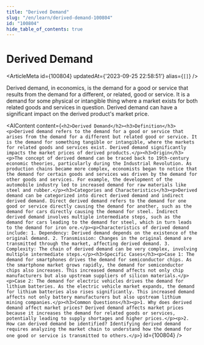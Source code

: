 ```yaml
---
title: "Derived Demand"
slug: "/en/learn/derived-demand-100804"
id: "100804"
hide_table_of_contents: true
---
```



# Derived Demand

<ArticleMeta id={100804} updatedAt={'2023-09-25 22:58:51'} alias={`[]`} />
<div className='border-solid border-b border-t-0 my-4 border-[var(--ifm-color-gray-300)]' />

Derived demand, in economics, is the demand for a good or service that results from the demand for a different, or related, good or service. It is a demand for some physical or intangible thing where a market exists for both related goods and services in question. Derived demand can have a significant impact on the derived product's market price.

<AIContent content={`<h2>Derived Demand</h2><h3>Definition</h3><p>Derived demand refers to the demand for a good or service that arises from the demand for a different but related good or service. It is the demand for something tangible or intangible, where the markets for related goods and services exist. Derived demand significantly impacts the market prices of derived products.</p><h3>Origin</h3><p>The concept of derived demand can be traced back to 19th-century economic theories, particularly during the Industrial Revolution. As production chains became more complex, economists began to notice that the demand for certain goods and services was driven by the demand for other goods and services. For example, the development of the automobile industry led to increased demand for raw materials like steel and rubber.</p><h3>Categories and Characteristics</h3><p>Derived demand can be categorized into direct derived demand and indirect derived demand. Direct derived demand refers to the demand for one good or service directly causing the demand for another, such as the demand for cars directly causing the demand for steel. Indirect derived demand involves multiple intermediate steps, such as the demand for cars leading to the demand for steel, which in turn leads to the demand for iron ore.</p><p>Characteristics of derived demand include: 1. Dependency: Derived demand depends on the existence of the original demand. 2. Transmission: Changes in the original demand are transmitted through the market, affecting derived demand. 3. Complexity: The chain of derived demand can be very complex, involving multiple intermediate steps.</p><h3>Specific Cases</h3><p>Case 1: The demand for smartphones drives the demand for semiconductor chips. As the smartphone market grows rapidly, the demand for semiconductor chips also increases. This increased demand affects not only chip manufacturers but also upstream suppliers of silicon materials.</p><p>Case 2: The demand for electric vehicles drives the demand for lithium batteries. As the electric vehicle market expands, the demand for lithium batteries also rises significantly. This increased demand affects not only battery manufacturers but also upstream lithium mining companies.</p><h3>Common Questions</h3><p>1. Why does derived demand affect market prices? Derived demand affects market prices because it increases the demand for related goods or services, potentially leading to supply shortages and higher prices.</p><p>2. How can derived demand be identified? Identifying derived demand requires analyzing the market chain to understand how the demand for one good or service is transmitted to others.</p>`} id={100804} />
